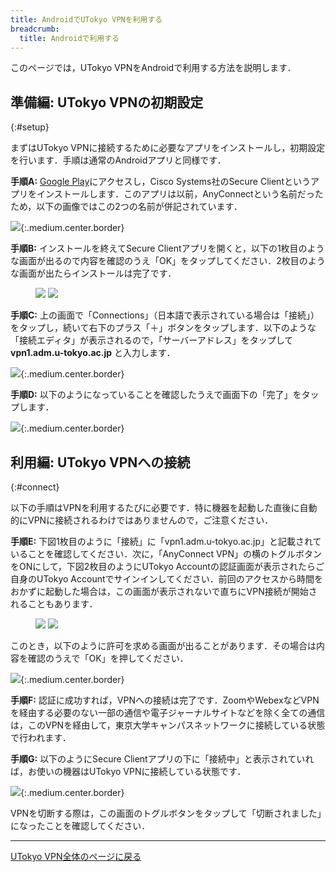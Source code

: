 ```yaml
---
title: AndroidでUTokyo VPNを利用する
breadcrumb:
  title: Androidで利用する
---
```


このページでは，UTokyo VPNをAndroidで利用する方法を説明します．

<SubpageBeginning />

## 準備編: UTokyo VPNの初期設定
{:#setup}

まずはUTokyo VPNに接続するために必要なアプリをインストールし，初期設定を行います．手順は通常のAndroidアプリと同様です．

**手順A:** [Google Play](https://play.google.com/store/apps/details?id=com.cisco.anyconnect.vpn.android.avf)にアクセスし，Cisco Systems社のSecure Clientというアプリをインストールします．このアプリは以前，AnyConnectという名前だったため，以下の画像ではこの2つの名前が併記されています．

![](img/android01-play-store.png){:.medium.center.border}

**手順B:** インストールを終えてSecure Clientアプリを開くと，以下の1枚目のような画面が出るので内容を確認のうえ「OK」をタップしてください．2枚目のような画面が出たらインストールは完了です．

<figure class="gallery">
  <img src="img/android02-install-1.png" class="border" />
  <img src="img/android03-install-2.png" class="border"/ >
</figure>

**手順C:** 上の画面で「Connections」（日本語で表示されている場合は「接続」）をタップし，続いて右下のプラス「＋」ボタンをタップします．以下のような「接続エディタ」が表示されるので，「サーバーアドレス」をタップして **vpn1.adm.u-tokyo.ac.jp** と入力します．

![](img/android04-connect-editor.png){:.medium.center.border}

**手順D:** 以下のようになっていることを確認したうえで画面下の「完了」をタップします．

![](img/android05-connect-editing.png){:.medium.center.border}

## 利用編: UTokyo VPNへの接続
{:#connect}

以下の手順はVPNを利用するたびに必要です．特に機器を起動した直後に自動的にVPNに接続されるわけではありませんので，ご注意ください．

**手順E:** 下図1枚目のように「接続」に「vpn1.adm.u-tokyo.ac.jp」と記載されていることを確認してください．次に，「AnyConnect VPN」の横のトグルボタンをONにして，下図2枚目のようにUTokyo Accountの認証画面が表示されたらご自身のUTokyo Accountでサインインしてください．前回のアクセスから時間をおかずに起動した場合は，この画面が表示されないで直ちにVPN接続が開始されることもあります．

<figure class="gallery">
  <img src="img/android06-home-finished-setting.png" class="border" />
  <img src="img/android07-secure-client-authentication.png" class="border" />
</figure>

このとき，以下のように許可を求める画面が出ることがあります．その場合は内容を確認のうえで「OK」を押してください．

![](img/android08-secure-client-verify-window.png){:.medium.center.border}

<HelpSecurityEducation />
<HelpMfa />

**手順F:** 認証に成功すれば，VPNへの接続は完了です．ZoomやWebexなどVPNを経由する必要のない一部の通信や電子ジャーナルサイトなどを除く全ての通信は，このVPNを経由して，東京大学キャンパスネットワークに接続している状態で行われます．

**手順G:** 以下のようにSecure Clientアプリの下に「接続中」と表示されていれば，お使いの機器はUTokyo VPNに接続している状態です．

![](img/android09-secure-client-connecting.png){:.medium.center.border}

VPNを切断する際は，この画面のトグルボタンをタップして「切断されました」になったことを確認してください．

---

[UTokyo VPN全体のページに戻る](.)
